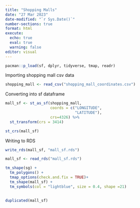 ```yaml
---
title: "Shopping Malls"
date: "27 Mar 2023"
date-modified: "`r Sys.Date()`"
number-sections: true
format: html
execute: 
  echo: true
  eval: true
  warning: false
editor: visual
---
```


```r
pacman::p_load(sf, dplyr, tidyverse, tmap, readr)
```

Importing shopping mall csv data

```r
shopping_mall <- read_csv("shopping_mall_coordinates.csv")
```

Converting into sf dataframe

```r
mall_sf <- st_as_sf(shopping_mall,
                    coords = c("LONGITUDE", 
                               "LATITUDE"),
                    crs=4326) %>%
  st_transform(crs = 3414)

st_crs(mall_sf)
```

Writing to RDS

```r
write_rds(mall_sf, "mall_sf.rds")
```

```r
mall_sf <- read_rds("mall_sf.rds")
```

```r

tm_shape(sg) +
  tm_polygons() +
  tmap_options(check.and.fix = TRUE)+
  tm_shape(mall_sf) +
  tm_symbols(col = "lightblue", size = 0.4, shape =21)
  
```

```r
duplicated(mall_sf)
```
